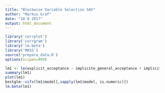 ```yaml
---
title: "Blockwise Variable Selection SAV"
author: "Markus Graf"
date: "10 8 2017"
output: html_document
---
```

```r
library('corrplot')
library('corrgram')
library('lm.beta')
library('MASS')
source('prepare_data.R')
options(scipen=999)

lm1 <- lm(explicit_acceptance ~ implicite_general_acceptance + implicit_social + apf_quantity + innovation ,data = valid_sessions)
summary(lm1)
plot(lm1)
bestglm::vifx(lm1$model[,sapply(lm1$model, is.numeric)])
lm.beta(lm1)
```
